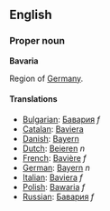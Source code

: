==English==
===Proper noun===
'''Bavaria'''

Region of [[Germany]].

====Translations====
*[[Bulgarian]]: [[Бавария]] ''f''
*[[Catalan]]: [[Baviera]]
*[[Danish]]: [[Bayern]]
*[[Dutch]]: [[Beieren]] ''n''
*[[French]]: [[Bavière]] ''f''
*[[German]]: [[Bayern]] ''n''
*[[Italian]]: [[Baviera]] ''f''
*[[Polish]]: [[Bawaria]] ''f''
*[[Russian]]: [[Бавария]] ''f''